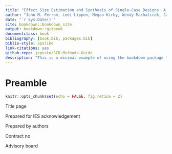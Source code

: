 ```yaml
--- 
title: "Effect Size Estimation and Synthesis of Single-Case Designs: A Methods Guide"
author: "John M. Ferron, Lodi Lippen, Megan Kirby, Wendy Machalicek, James Pustejovsky, and Man Chen"
date: "`r Sys.Date()`"
site: bookdown::bookdown_site
output: bookdown::gitbook
documentclass: book
bibliography: [book.bib, packages.bib]
biblio-style: apalike
link-citations: yes
github-repo: jepusto/SCD-Methods-Guide
description: "This is a minimal example of using the bookdown package to write a book. The output format for this example is bookdown::gitbook."
---
```


# Preamble {-}

```r
knitr::opts_chunk$set(echo = FALSE, fig.retina = 2)
```

Title page 

Prepared for IES acknowledgement

Prepared by authors

Contract no

Advisory board


